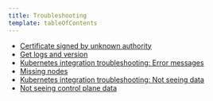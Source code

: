 ```yaml
---
title: Troubleshooting
template: tableOfContents
---
```


* [Certificate signed by unknown authority](/docs/integrations/kubernetes-integration/troubleshooting/certificate-signed-unknown-authority)
* [Get logs and version](/docs/integrations/kubernetes-integration/troubleshooting/get-logs-version)
* [Kubernetes integration troubleshooting: Error messages](/docs/integrations/kubernetes-integration/troubleshooting/kubernetes-integration-troubleshooting-error-messages)
* [Missing nodes](/docs/integrations/kubernetes-integration/troubleshooting/kubernetes-integration-troubleshooting-missing-nodes)
* [Kubernetes integration troubleshooting: Not seeing data](/docs/integrations/kubernetes-integration/troubleshooting/kubernetes-integration-troubleshooting-not-seeing-data)
* [Not seeing control plane data](/docs/integrations/kubernetes-integration/troubleshooting/not-seeing-control-plane-data)
